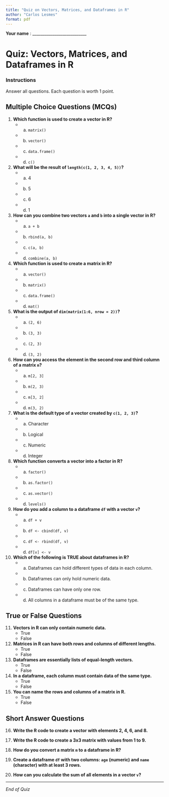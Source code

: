 ```yaml
---
title: "Quiz on Vectors, Matrices, and Dataframes in R"
author: "Carlos Lesmes"
format: pdf
---
```



**Your name** : ___________________________

# Quiz: Vectors, Matrices, and Dataframes in R

### Instructions
Answer all questions. Each question is worth 1 point.

## Multiple Choice Questions (MCQs)

1. **Which function is used to create a vector in R?**
    - a) `matrix()`
    - b) `vector()`
    - c) `data.frame()`
    - d) `c()`

2. **What will be the result of `length(c(1, 2, 3, 4, 5))`?**
    - a) 4
    - b) 5
    - c) 6
    - d) 1

3. **How can you combine two vectors `a` and `b` into a single vector in R?**
    - a) `a + b`
    - b) `rbind(a, b)`
    - c) `c(a, b)`
    - d) `combine(a, b)`

4. **Which function is used to create a matrix in R?**
    - a) `vector()`
    - b) `matrix()`
    - c) `data.frame()`
    - d) `mat()`

5. **What is the output of `dim(matrix(1:6, nrow = 2))`?**
    - a) `(2, 6)`
    - b) `(3, 3)`
    - c) `(2, 3)`
    - d) `(3, 2)`

6. **How can you access the element in the second row and third column of a matrix `m`?**
    - a) `m[2, 3]`
    - b) `m(2, 3)`
    - c) `m[3, 2]`
    - d) `m(3, 2)`

7. **What is the default type of a vector created by `c(1, 2, 3)`?**
    - a) Character
    - b) Logical
    - c) Numeric
    - d) Integer

8. **Which function converts a vector into a factor in R?**
    - a) `factor()`
    - b) `as.factor()`
    - c) `as.vector()`
    - d) `levels()`

9. **How do you add a column to a dataframe `df` with a vector `v`?**
    - a) `df + v`
    - b) `df <- cbind(df, v)`
    - c) `df <- rbind(df, v)`
    - d) `df[v] <- v`

10. **Which of the following is TRUE about dataframes in R?**
    - a) Dataframes can hold different types of data in each column.
    - b) Dataframes can only hold numeric data.
    - c) Dataframes can have only one row.
    - d) All columns in a dataframe must be of the same type.

## True or False Questions

11. **Vectors in R can only contain numeric data.**
    - True
    - False

12. **Matrices in R can have both rows and columns of different lengths.**
    - True
    - False

13. **Dataframes are essentially lists of equal-length vectors.**
    - True
    - False

14. **In a dataframe, each column must contain data of the same type.**
    - True
    - False

15. **You can name the rows and columns of a matrix in R.**
    - True
    - False

## Short Answer Questions

16. **Write the R code to create a vector with elements 2, 4, 6, and 8.**

17. **Write the R code to create a 3x3 matrix with values from 1 to 9.**

18. **How do you convert a matrix `m` to a dataframe in R?**

19. **Create a dataframe `df` with two columns: `age` (numeric) and `name` (character) with at least 3 rows.**

20. **How can you calculate the sum of all elements in a vector `v`?**

---

*End of Quiz*